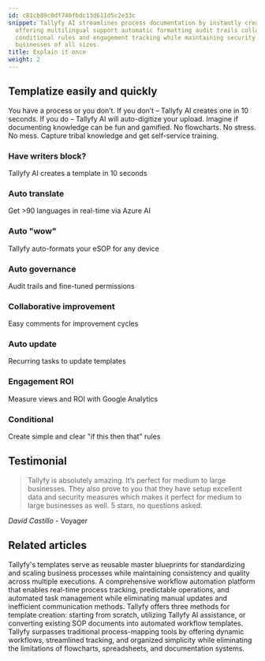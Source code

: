 ```yaml
---
id: c81cb89c0df740fbdc13d611d5c2e33c
snippet: Tallyfy AI streamlines process documentation by instantly creating templates
  offering multilingual support automatic formatting audit trails collaborative features
  conditional rules and engagement tracking while maintaining security measures for
  businesses of all sizes.
title: Explain it once
weight: 2
---
```


## Templatize easily and quickly

You have a process or you don’t. If you don’t – Tallyfy AI creates one in 10 seconds. If you do – Tallyfy AI will auto-digitize your upload. Imagine if documenting knowledge can be fun and gamified. No flowcharts. No stress. No mess. Capture tribal knowledge and get self-service training.

<lite-vimeo videoid="903080351"></lite-vimeo>


### Have writers block?

Tallyfy AI creates a template in 10 seconds

### Auto translate

Get >90 languages in real-time via Azure AI

### Auto "wow"

Tallyfy auto-formats your eSOP for any device

### Auto governance

Audit trails and fine-tuned permissions

### Collaborative improvement

Easy comments for improvement cycles

### Auto update

Recurring tasks to update templates

### Engagement ROI

Measure views and ROI with Google Analytics

### Conditional

Create simple and clear "if this then that" rules

## Testimonial

> Tallyfy is absolutely amazing. It’s perfect for medium to large businesses. They also prove to you that they have setup excellent data and security measures which makes it perfect for medium to large businesses as well. 5 stars, no questions asked.

_David Castillo_ - Voyager


## Related articles
<CardGrid>
<LinkTitleCard header="<b>Documenting > Templates</b>" href="/products/pro/documenting/templates/" > Tallyfy's templates serve as reusable master blueprints for standardizing and scaling business processes while maintaining consistency and quality across multiple executions. </LinkTitleCard>
<LinkTitleCard header="<b>Features > Real time status</b>" href="/products/pro/tutorials/features/real-time-status/" > A comprehensive workflow automation platform that enables real-time process tracking, predictable operations, and automated task management while eliminating manual updates and inefficient communication methods. </LinkTitleCard>
<LinkTitleCard header="<b>Templates > Create a template</b>" href="/products/pro/documenting/templates/create-template/" > Tallyfy offers three methods for template creation: starting from scratch, utilizing Tallyfy AI assistance, or converting existing SOP documents into automated workflow templates. </LinkTitleCard>
<LinkTitleCard header="<b>Tracking And Tasks > Comparison with flowcharts and spreadsheets</b>" href="/products/pro/tracking-and-tasks/can-i-build-a-flowchart-in-tallyfy/" > Tallyfy surpasses traditional process-mapping tools by offering dynamic workflows, streamlined tracking, and organized simplicity while eliminating the limitations of flowcharts, spreadsheets, and documentation systems. </LinkTitleCard>
</CardGrid>